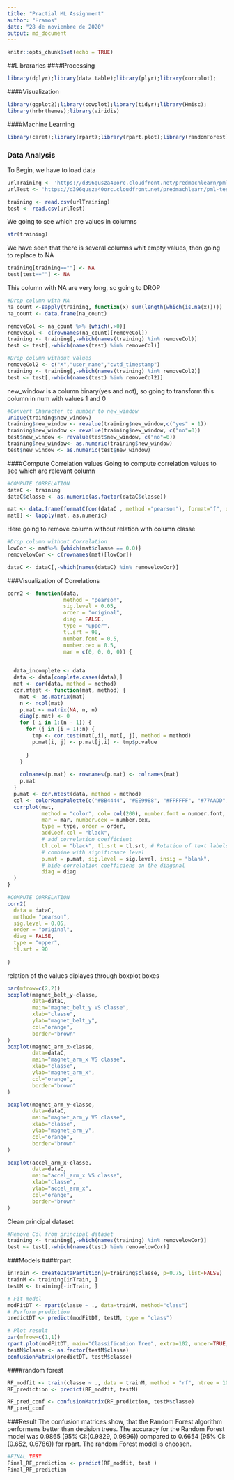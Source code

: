 ```yaml
---
title: "Practial ML Assignment"
author: "Hramos"
date: "28 de noviembre de 2020"
output: md_document
---
```


```r
knitr::opts_chunk$set(echo = TRUE)
```
##Librararies
####Processing
```r
library(dplyr);library(data.table);library(plyr);library(corrplot);
```
####Visualization
```r
library(ggplot2);library(cowplot);library(tidyr);library(Hmisc);
library(hrbrthemes);library(viridis)
```
####Machine Learning
```r
library(caret);library(rpart);library(rpart.plot);library(randomForest)
```


### Data Analysis
To Begin, we have to load data

```r

urlTraining <- 'https://d396qusza40orc.cloudfront.net/predmachlearn/pml-training.csv'
urlTest <- 'https://d396qusza40orc.cloudfront.net/predmachlearn/pml-testing.csv'

training <- read.csv(urlTraining)
test <- read.csv(urlTest)
```

We going to see which are values in columns  

```r
str(training)
```

We have seen that there is several columns whit empty values, then going to replace to NA 
```r
training[training==""] <- NA
test[test==""] <- NA
```

This column with NA are very long, so going to DROP 

```r
#Drop column with NA
na_count <-sapply(training, function(x) sum(length(which(is.na(x)))))
na_count <- data.frame(na_count)

removeCol <- na_count %>% {which(.>0)}
removeCol <- c(rownames(na_count)[removeCol])
training <- training[,-which(names(training) %in% removeCol)]
test <- test[,-which(names(test) %in% removeCol)]

#Drop column without values
removeCol2 <- c("X","user_name","cvtd_timestamp")
training <- training[,-which(names(training) %in% removeCol2)]
test <- test[,-which(names(test) %in% removeCol2)]
```
new_window is a column binary(yes and not), so going to transform this column in num with values 1 and 0

```r

#Convert Character to number to new_window
unique(training$new_window)
training$new_window <- revalue(training$new_window,c("yes" = 1))
training$new_window <- revalue(training$new_window, c("no"=0))
test$new_window <- revalue(test$new_window, c("no"=0))
training$new_window<- as.numeric(training$new_window)
test$new_window <- as.numeric(test$new_window)
```

####Compute Correlation values
Going to compute correlation values to see which are relevant column
```r
#COMPUTE CORRELATION
dataC <- training
dataC$classe <- as.numeric(as.factor(dataC$classe))

mat <- data.frame(formatC(cor(dataC , method ="pearson"), format="f", digits=1))
mat[] <- lapply(mat, as.numeric)
```

Here going to remove column without relation with column classe
```r
#Drop column without Correlation
lowCor <- mat%>% {which(mat$classe == 0.0)}
removelowCor <- c(rownames(mat)[lowCor])

dataC <- dataC[,-which(names(dataC) %in% removelowCor)]


```

###Visualization of Correlations
```r

corr2 <- function(data,
                  method = "pearson",
                  sig.level = 0.05,
                  order = "original",
                  diag = FALSE,
                  type = "upper",
                  tl.srt = 90,
                  number.font = 0.5,
                  number.cex = 0.5,
                  mar = c(0, 0, 0, 0)) {
  

  data_incomplete <- data
  data <- data[complete.cases(data),]
  mat <- cor(data, method = method)
  cor.mtest <- function(mat, method) {
    mat <- as.matrix(mat)
    n <- ncol(mat)
    p.mat <- matrix(NA, n, n)
    diag(p.mat) <- 0
    for ( i in 1:(n - 1)) {
      for (j in (i + 1):n) {
        tmp <- cor.test(mat[,i], mat[, j], method = method)
        p.mat[i, j] <- p.mat[j,i] <- tmp$p.value
        
      }
    }
    
    colnames(p.mat) <- rownames(p.mat) <- colnames(mat)
    p.mat
  }
  p.mat <- cor.mtest(data, method = method)
  col <- colorRampPalette(c("#BB4444", "#EE9988", "#FFFFFF", "#77AADD", "#4477AA"))
  corrplot(mat, 
           method = "color", col= col(200), number.font = number.font,
           mar = mar, number.cex = number.cex,
           type = type, order = order,
           addCoef.col = "black",
           # add correlation coefficient
           tl.col = "black", tl.srt = tl.srt, # Rotation of text labels,
           # combine with significance level
           p.mat = p.mat, sig.level = sig.level, insig = "blank",
           # hide correlation coefficiens on the diagonal
           diag = diag
  )
}

```


```r
#COMPUTE CORRELATION
corr2(
  data = dataC,
  method= "pearson",
  sig.level = 0.05,
  order = "original",
  diag = FALSE,
  type = "upper",
  tl.srt = 90
  
)
```

relation of the values diplayes through boxplot boxes
```r

par(mfrow=c(2,2))
boxplot(magnet_belt_y~classe,
        data=dataC,
        main="magnet_belt_y VS classe",
        xlab="classe",
        ylab="magnet_belt_y",
        col="orange",
        border="brown"
)
boxplot(magnet_arm_x~classe,
        data=dataC,
        main="magnet_arm_x VS classe",
        xlab="classe",
        ylab="magnet_arm_x",
        col="orange",
        border="brown"
)

boxplot(magnet_arm_y~classe,
        data=dataC,
        main="magnet_arm_y VS classe",
        xlab="classe",
        ylab="magnet_arm_y",
        col="orange",
        border="brown"
)

boxplot(accel_arm_x~classe,
        data=dataC,
        main="accel_arm_x VS classe",
        xlab="classe",
        ylab="accel_arm_x",
        col="orange",
        border="brown"
)
```

Clean principal dataset
```r
#Remove Col from principal dataset
training <- training[,-which(names(training) %in% removelowCor)]
test <- test[,-which(names(test) %in% removelowCor)]
```

###Models
####rpart
```r
inTrain <- createDataPartition(y=training$classe, p=0.75, list=FALSE)
trainM <- training[inTrain, ] 
testM <- training[-inTrain, ]

# Fit model
modFitDT <- rpart(classe ~ ., data=trainM, method="class")
# Perform prediction
predictDT <- predict(modFitDT, testM, type = "class")
```

```r
# Plot result
par(mfrow=c(1,1))
rpart.plot(modFitDT, main="Classification Tree", extra=102, under=TRUE, faclen=0)
testM$classe <- as.factor(testM$classe)
confusionMatrix(predictDT, testM$classe)
```
####random forest
```r
RF_modfit <- train(classe ~ ., data = trainM, method = "rf", ntree = 100)
RF_prediction <- predict(RF_modfit, testM)
```

```r
RF_pred_conf <- confusionMatrix(RF_prediction, testM$classe)
RF_pred_conf

```

###Result
The confusion matrices show, that the Random Forest algorithm performens better than decision trees. The accuracy for the Random Forest model was  0.9865    (95% CI:(0.9829, 0.9896)) compared to 0.6654  (95% CI:  (0.652, 0.6786))  for rpart. The random Forest model is choosen.


```r
#FINAL TEST
Final_RF_prediction <- predict(RF_modfit, test )
Final_RF_prediction
```

